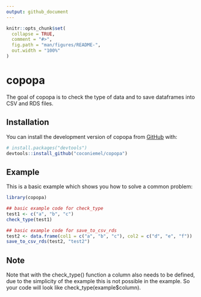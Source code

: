 ```yaml
---
output: github_document
---
```


<!-- README.md is generated from README.Rmd. Please edit that file -->

```r
knitr::opts_chunk$set(
  collapse = TRUE,
  comment = "#>",
  fig.path = "man/figures/README-",
  out.width = "100%"
)
```

# copopa

<!-- badges: start -->
<!-- badges: end -->

The goal of copopa is to check the type of data and to save dataframes into CSV and RDS files.

## Installation

You can install the development version of copopa from [GitHub](https://github.com/) with:

``` r
# install.packages("devtools")
devtools::install_github("coconiemel/copopa")
```

## Example

This is a basic example which shows you how to solve a common problem:

```r
library(copopa)

## basic example code for check_type
test1 <- c("a", "b", "c")
check_type(test1)

## basic example code for save_to_csv_rds
test2 <- data.frame(col1 = c("a", "b", "c"), col2 = c("d", "e", "f"))
save_to_csv_rds(test2, "test2")
```

## Note

Note that with the check_type() function a column also needs to be defined, due to the simplicity of the example this is not possible in the example. So your code will look like check_type(example$column).

